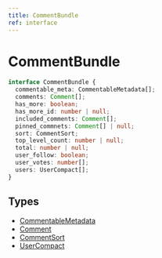 ```yaml
---
title: CommentBundle
ref: interface
---
```


# CommentBundle

```ts
interface CommentBundle {
  commentable_meta: CommentableMetadata[];
  comments: Comment[];
  has_more: boolean;
  has_more_id: number | null;
  included_comments: Comment[];
  pinned_commnets: Comment[] | null;
  sort: CommentSort;
  top_level_count: number | null;
  total: number | null;
  user_follow: boolean;
  user_votes: number[];
  users: UserCompact[];
}
```

## Types

- [CommentableMetadata](/references/commetable-metadata)
- [Comment](/references/comment)
- [CommentSort](/references/comment-sort)
- [UserCompact](/references/user-compact)
